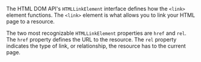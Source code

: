 
The <LinkOut href="https://developer.mozilla.org/en-US/docs/Web/API/HTML_DOM_API">HTML DOM API's</LinkOut> `HTMLLinkElement` interface defines how the `<link>` element functions. The `<link>` element is what allows you to link your HTML page to a resource.

The two most recognizable `HTMLLinkElement` properties are `href` and `rel`. The `href` property defines the URL to the resource. The `rel` property indicates the type of link, or relationship, the resource has to the current page.